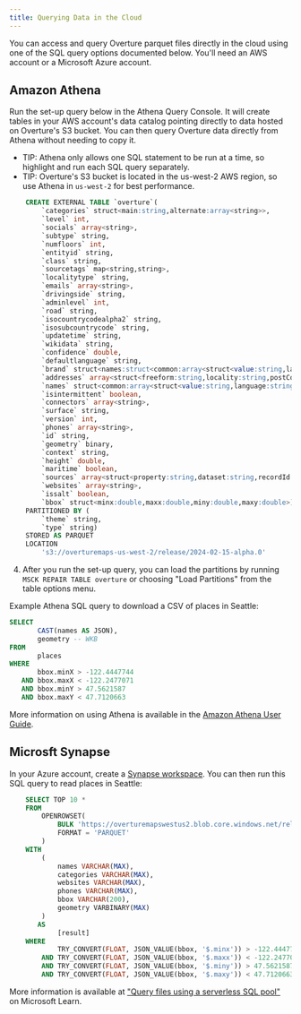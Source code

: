 ```yaml
---
title: Querying Data in the Cloud
---
```


You can access and query Overture parquet files directly in the cloud using one of the SQL query options documented below. You'll need an AWS account or a Microsoft Azure account. 

## Amazon Athena

Run the set-up query below in the Athena Query Console. It will create tables in your AWS account's data catalog pointing directly to data hosted on Overture's S3 bucket. You can then query Overture data directly from Athena without needing to copy it.

- TIP: Athena only allows one SQL statement to be run at a time, so highlight and run each SQL query separately.
- TIP: Overture's S3 bucket is located in the us-west-2 AWS region, so use Athena in `us-west-2` for best performance.

```sql
    CREATE EXTERNAL TABLE `overture`(
        `categories` struct<main:string,alternate:array<string>>,
        `level` int,
        `socials` array<string>,
        `subtype` string,
        `numfloors` int,
        `entityid` string,
        `class` string,
        `sourcetags` map<string,string>,
        `localitytype` string,
        `emails` array<string>,
        `drivingside` string,
        `adminlevel` int,
        `road` string,
        `isocountrycodealpha2` string,
        `isosubcountrycode` string,
        `updatetime` string,
        `wikidata` string,
        `confidence` double,
        `defaultlanguage` string,
        `brand` struct<names:struct<common:array<struct<value:string,language:string>>,official:array<struct<value:string,language:string>>,alternate:array<struct<value:string,language:string>>,short:array<struct<value:string,language:string>>>,wikidata:string>,
        `addresses` array<struct<freeform:string,locality:string,postCode:string,region:string,country:string>>,
        `names` struct<common:array<struct<value:string,language:string>>,official:array<struct<value:string,language:string>>,alternate:array<struct<value:string,language:string>>,short:array<struct<value:string,language:string>>>,
        `isintermittent` boolean,
        `connectors` array<string>,
        `surface` string,
        `version` int,
        `phones` array<string>,
        `id` string,
        `geometry` binary,
        `context` string,
        `height` double,
        `maritime` boolean,
        `sources` array<struct<property:string,dataset:string,recordId:string,confidence:double>>,
        `websites` array<string>,
        `issalt` boolean,
        `bbox` struct<minx:double,maxx:double,miny:double,maxy:double>)
    PARTITIONED BY (
        `theme` string,
        `type` string)
    STORED AS PARQUET
    LOCATION
        's3://overturemaps-us-west-2/release/2024-02-15-alpha.0'
```

4. After you run the set-up query, you can load the partitions by running `MSCK REPAIR TABLE overture` or choosing "Load Partitions" from the table options menu.

Example Athena SQL query to download a CSV of places in Seattle:

```sql
SELECT
       CAST(names AS JSON),
       geometry -- WKB
FROM
       places
WHERE
       bbox.minX > -122.4447744
   AND bbox.maxX < -122.2477071
   AND bbox.minY > 47.5621587
   AND bbox.maxY < 47.7120663
```

More information on using Athena is available in the [Amazon Athena User Guide](https://docs.aws.amazon.com/athena/latest/ug/what-is.html).

## Microsft Synapse

In your Azure account, create a [Synapse workspace](https://learn.microsoft.com/en-us/azure/synapse-analytics/get-started-create-workspace). You can then run this SQL query to read places in Seattle:

```sql
    SELECT TOP 10 *
    FROM
        OPENROWSET(
            BULK 'https://overturemapswestus2.blob.core.windows.net/release/2024-02-15-alpha.0/theme=places/type=place/',
            FORMAT = 'PARQUET'
        )
    WITH
        (
            names VARCHAR(MAX),
            categories VARCHAR(MAX),
            websites VARCHAR(MAX),
            phones VARCHAR(MAX),
            bbox VARCHAR(200),
            geometry VARBINARY(MAX)
        )
       AS
            [result]
    WHERE
            TRY_CONVERT(FLOAT, JSON_VALUE(bbox, '$.minx')) > -122.4447744
        AND TRY_CONVERT(FLOAT, JSON_VALUE(bbox, '$.maxx')) < -122.2477071
        AND TRY_CONVERT(FLOAT, JSON_VALUE(bbox, '$.miny')) > 47.5621587
        AND TRY_CONVERT(FLOAT, JSON_VALUE(bbox, '$.maxy')) < 47.7120663
```

  More information is available at ["Query files using a serverless SQL pool"](https://learn.microsoft.com/en-us/training/modules/query-data-lake-using-azure-synapse-serverless-sql-pools/3-query-files) on Microsoft Learn.
